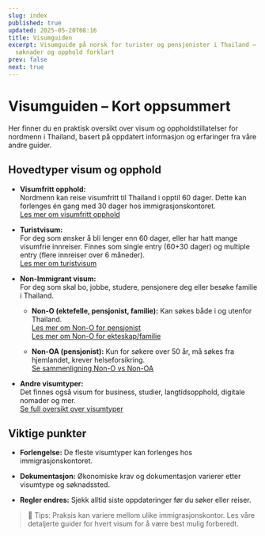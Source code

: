 ```yaml
---
slug: index
published: true
updated: 2025-05-20T08:16
title: Visumguiden
excerpt: Visumguide på norsk for turister og pensjonister i Thailand – krav,
  søknader og opphold forklart
prev: false
next: true
---
```

# Visumguiden – Kort oppsummert

Her finner du en praktisk oversikt over visum og oppholdstillatelser for nordmenn i Thailand, basert på oppdatert informasjon og erfaringer fra våre andre guider.

## Hovedtyper visum og opphold

*   **Visumfritt opphold:**  
    Nordmenn kan reise visumfritt til Thailand i opptil 60 dager. Dette kan forlenges én gang med 30 dager hos immigrasjonskontoret.  
    [Les mer om visumfritt opphold](/visumguiden/turist/visumfritt/)
    
*   **Turistvisum:**  
    For deg som ønsker å bli lenger enn 60 dager, eller har hatt mange visumfrie innreiser. Finnes som single entry (60+30 dager) og multiple entry (flere innreiser over 6 måneder).  
    [Les mer om turistvisum](/visumguiden/turist/visum/)
    
*   **Non-Immigrant visum:**  
    For deg som skal bo, jobbe, studere, pensjonere deg eller besøke familie i Thailand.
    
    *   **Non-O (ektefelle, pensjonist, familie):** Kan søkes både i og utenfor Thailand.  
        [Les mer om Non-O for pensjonist](/visumguiden/non-o/pensjonist/)  
        [Les mer om Non-O for ekteskap/familie](/visumguiden/non-o/ekteskap/)
        
    *   **Non-OA (pensjonist):** Kun for søkere over 50 år, må søkes fra hjemlandet, krever helseforsikring.  
        [Se sammenligning Non-O vs Non-OA](/visumguiden/langtidsopphold/)
        
*   **Andre visumtyper:**  
    Det finnes også visum for business, studier, langtidsopphold, digitale nomader og mer.  
    [Se full oversikt over visumtyper](/visumguiden/alle-visum/)
    

## Viktige punkter

*   **Forlengelse:** De fleste visumtyper kan forlenges hos immigrasjonskontoret.
    
*   **Dokumentasjon:** Økonomiske krav og dokumentasjon varierer etter visumtype og søknadssted.
    
*   **Regler endres:** Sjekk alltid siste oppdateringer før du søker eller reiser.
    

> 📌 Tips: Praksis kan variere mellom ulike immigrasjonskontor. Les våre detaljerte guider for hvert visum for å være best mulig forberedt.